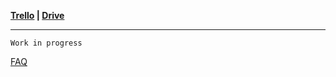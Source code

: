 **[Trello](https://trello.com/b/AwrwDlYO) | [Drive](https://drive.google.com/drive/folders/1zchWwQPyYUX9D5eavfieV-UvfQI7Ph7c?usp=sharing)**

---
`Work in progress`

[FAQ](https://github.com/cuhacking/cuHacking-wiki/wiki/Hacker-FAQs)